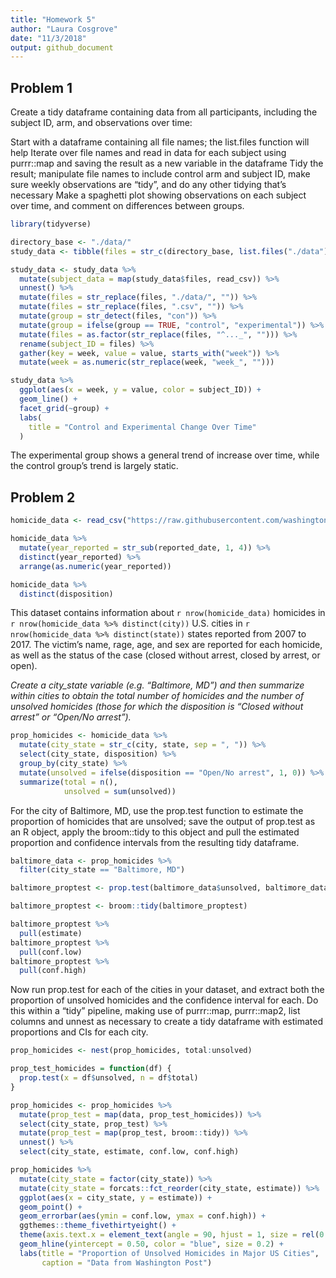 ```yaml
---
title: "Homework 5"
author: "Laura Cosgrove"
date: "11/3/2018"
output: github_document
---
```


## Problem 1
Create a tidy dataframe containing data from all participants, including the subject ID, arm, and observations over time:

Start with a dataframe containing all file names; the list.files function will help
Iterate over file names and read in data for each subject using purrr::map and saving the result as a new variable in the dataframe
Tidy the result; manipulate file names to include control arm and subject ID, make sure weekly observations are “tidy”, and do any other tidying that’s necessary
Make a spaghetti plot showing observations on each subject over time, and comment on differences between groups.

```r
library(tidyverse)
```

```r

directory_base <- "./data/"
study_data <- tibble(files = str_c(directory_base, list.files("./data")))

study_data <- study_data %>% 
  mutate(subject_data = map(study_data$files, read_csv)) %>% 
  unnest() %>% 
  mutate(files = str_replace(files, "./data/", "")) %>% 
  mutate(files = str_replace(files, ".csv", "")) %>% 
  mutate(group = str_detect(files, "con")) %>% 
  mutate(group = ifelse(group == TRUE, "control", "experimental")) %>% 
  mutate(files = as.factor(str_replace(files, "^..._", ""))) %>% 
  rename(subject_ID = files) %>%
  gather(key = week, value = value, starts_with("week")) %>% 
  mutate(week = as.numeric(str_replace(week, "week_", "")))

study_data %>% 
  ggplot(aes(x = week, y = value, color = subject_ID)) +
  geom_line() +
  facet_grid(~group) +
  labs(
    title = "Control and Experimental Change Over Time"
  )
```

The experimental group shows a general trend of increase over time, while the control group's trend is largely static.

## Problem 2

```r
homicide_data <- read_csv("https://raw.githubusercontent.com/washingtonpost/data-homicides/master/homicide-data.csv")

homicide_data %>% 
  mutate(year_reported = str_sub(reported_date, 1, 4)) %>% 
  distinct(year_reported) %>% 
  arrange(as.numeric(year_reported))

homicide_data %>% 
  distinct(disposition)

```

This dataset contains information about `r nrow(homicide_data)` homicides in `r nrow(homicide_data %>% distinct(city))` U.S. cities in `r nrow(homicide_data %>% distinct(state))` states reported from 2007 to 2017. The victim's name, rage, age, and sex are reported for each homicide, as well as the status of the case (closed without arrest, closed by arrest, or open).

_Create a city_state variable (e.g. “Baltimore, MD”) and then summarize within cities to obtain the total number of homicides and the number of unsolved homicides (those for which the disposition is “Closed without arrest” or “Open/No arrest”)._

```r
prop_homicides <- homicide_data %>% 
  mutate(city_state = str_c(city, state, sep = ", ")) %>%
  select(city_state, disposition) %>% 
  group_by(city_state) %>%
  mutate(unsolved = ifelse(disposition == "Open/No arrest", 1, 0)) %>% 
  summarize(total = n(),
            unsolved = sum(unsolved))
```

For the city of Baltimore, MD, use the prop.test function to estimate the proportion of homicides that are unsolved; save the output of prop.test as an R object, apply the broom::tidy to this object and pull the estimated proportion and confidence intervals from the resulting tidy dataframe.

```r
baltimore_data <- prop_homicides %>% 
  filter(city_state == "Baltimore, MD")

baltimore_proptest <- prop.test(baltimore_data$unsolved, baltimore_data$total) 

baltimore_proptest <- broom::tidy(baltimore_proptest)

baltimore_proptest %>% 
  pull(estimate)
baltimore_proptest %>% 
  pull(conf.low)
baltimore_proptest %>% 
  pull(conf.high)


```

Now run prop.test for each of the cities in your dataset, and extract both the proportion of unsolved homicides and the confidence interval for each. Do this within a “tidy” pipeline, making use of purrr::map, purrr::map2, list columns and  unnest as necessary to create a tidy dataframe with estimated proportions and CIs for each city.


```r
prop_homicides <- nest(prop_homicides, total:unsolved) 

prop_test_homicides = function(df) {
  prop.test(x = df$unsolved, n = df$total)
}

prop_homicides <- prop_homicides %>% 
  mutate(prop_test = map(data, prop_test_homicides)) %>% 
  select(city_state, prop_test) %>% 
  mutate(prop_test = map(prop_test, broom::tidy)) %>% 
  unnest() %>% 
  select(city_state, estimate, conf.low, conf.high)
```


```r
prop_homicides %>% 
  mutate(city_state = factor(city_state)) %>% 
  mutate(city_state = forcats::fct_reorder(city_state, estimate)) %>% 
  ggplot(aes(x = city_state, y = estimate)) +
  geom_point() +
  geom_errorbar(aes(ymin = conf.low, ymax = conf.high)) +
  ggthemes::theme_fivethirtyeight() +
  theme(axis.text.x = element_text(angle = 90, hjust = 1, size = rel(0.8))) +
  geom_hline(yintercept = 0.50, color = "blue", size = 0.2) +
  labs(title = "Proportion of Unsolved Homicides in Major US Cities",
       caption = "Data from Washington Post")
```

